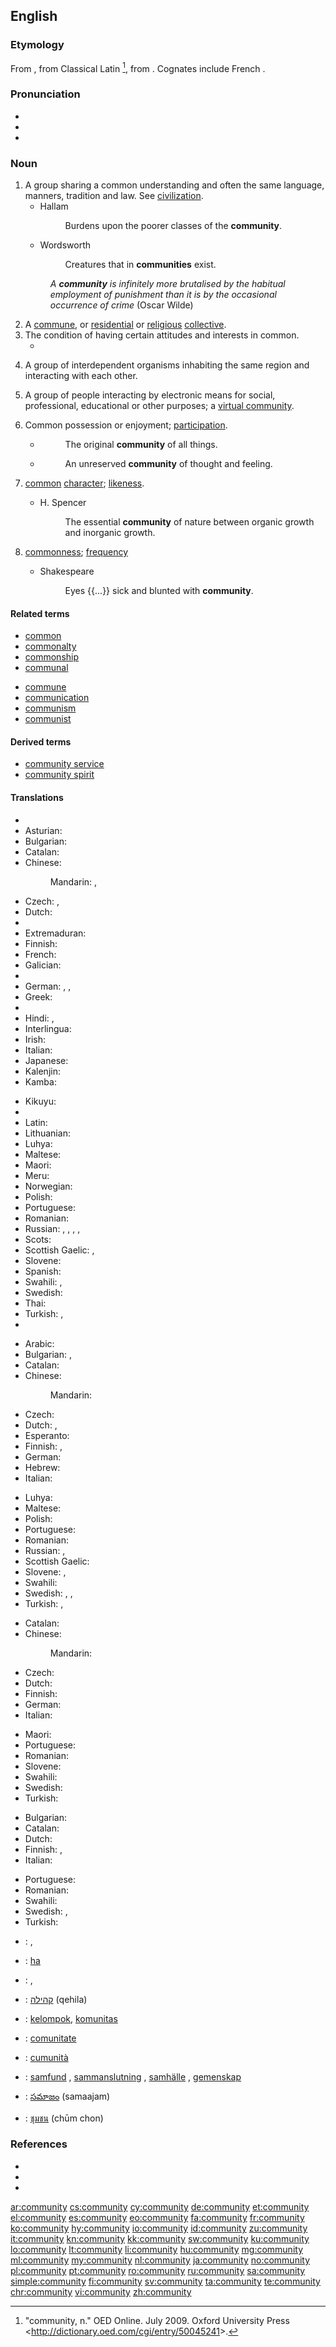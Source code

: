 {{wikipedia|dab=community (disambiguation)|community}}
==English==

===Etymology===
From {{etyl|fro|en}} {{term|lang=fro|communité}}, from Classical Latin {{term|lang=la|communitas}}<ref>"community, n." OED Online. July 2009. Oxford University Press <http://dictionary.oed.com/cgi/entry/50045241>.</ref>, from {{term/t|la|commūnis||common}}. Cognates include French {{term|communauté|lang=fr}}.

===Pronunciation===
* {{IPA|/k(ə)ˈmjunəti/|/k(ə)ˈmjunəɾi/}}
* {{audio|en-us-community.ogg|Audio (US)|lang=en}}
* {{audio|en-ca-community.ogg|Audio (CA)|lang=en}}

===Noun===
{{wikipedia}}
{{en-noun|communities}}

# A group sharing a common understanding and often the same language, manners, tradition and law. See [[civilization]].
#* Hallam
#*: Burdens upon the poorer classes of the '''community'''.
#* Wordsworth
#*: Creatures that in '''communities''' exist.
#: ''A '''community''' is infinitely more brutalised by the habitual employment of punishment than it is by the occasional occurrence of crime'' (Oscar Wilde)
# A [[commune]], or [[residential]] or [[religious]] [[collective]].
# The condition of having certain attitudes and interests in common.
#* {{quote-magazine|date=2013-06-07|author={{w|Joseph Stiglitz}}
|volume=188|issue=26|page=19|magazine={{w|The Guardian Weekly}}
|title=[http://www.guardian.co.uk/commentisfree/2013/may/27/globalisation-is-about-taxes-too Globalisation is about taxes too]
|passage=It is time the international '''community''' faced the reality: we have an unmanageable, unfair, distortionary global tax regime. It is a tax system that is pivotal in creating the increasing inequality that marks most advanced countries today – with America standing out in the forefront and the UK not far behind.}}
# {{context|ecology|lang=en}} A group of interdependent organisms inhabiting the same region and interacting with each other.
# {{context|internet|lang=en}} A group of people interacting by electronic means for social, professional, educational or other purposes; a [[virtual community]].
# {{context|obsolete|lang=en}} Common possession or enjoyment; [[participation]].
#* {{w|John Locke}}
#*: The original '''community''' of all things.
#* {{w|Washington Irving}}
#*: An unreserved '''community''' of thought and feeling.
#: {{usex|a '''community''' of goods|lang=en}}
# {{context|obsolete|lang=en}} [[common]] [[character]]; [[likeness]].
#* H. Spencer
#*: The essential '''community''' of nature between organic growth and inorganic growth.
# {{context|obsolete|lang=en}} [[commonness]]; [[frequency]]
#* Shakespeare
#*: Eyes {{...}} sick and blunted with '''community'''.

====Related terms====
{{rel-top}}
* [[common]]
* [[commonalty]]
* [[commonship]]
* [[communal]]
{{rel-mid}}
* [[commune]]
* [[communication]]
* [[communism]]
* [[communist]]
{{rel-bottom}}

====Derived terms====
* [[community service]]
* [[community spirit]]

====Translations====
{{trans-top|group of people sharing a common understanding}}
* {{trreq|ar}}
* Asturian: {{t|ast|comunidá|f}}
* Bulgarian: {{t+|bg|общество|n|tr=óbštestvo}}
* Catalan: {{t+|ca|comunitat|f}}
* Chinese:
*: Mandarin: {{t|cmn|社團|sc=Hani}}, {{t+|cmn|社团|tr=shètuán|sc=Hani}}
* Czech: {{t+|cs|společenství|n}}, {{t|cs|komunita|f}}
* Dutch: {{t+|nl|gemeenschap|f}}
* {{trreq|eo}}
* Extremaduran: {{t|ext|comuniá|f}}
* Finnish: {{t+|fi|yhteisö}}
* French: {{t+|fr|communauté|f}}
* Galician: {{t+|gl|comunidade|f}}
* {{trreq|ka}}
* German: {{t+|de|Gemeinschaft|f}}, {{t+|de|Gesellschaft|f}}, {{t+|de|Community|f}} {{qualifier|internet}}
* Greek: {{t+|el|κοινότητα|f|tr=koinótita}}
* {{trreq|he}}
* Hindi: {{t|hi|समुदाय|sc=Deva}}, {{t|hi|समाज|sc=Deva}}
* Interlingua: {{t|ia|communitate}}
* Irish: {{t|ga|cumann|m}}
* Italian: {{t+|it|comunità|f}}
* Japanese: {{t|ja|コミュニティ|tr=komyuniti|sc=Jpan}}
* Kalenjin: {{t|kln|jamii}}
* Kamba: {{t|kam|njamii}}
{{trans-mid}}
* Kikuyu: {{t|ki|ado}}
* {{trreq|ko}}
* Latin: {{t|la|communitas|f}}
* Lithuanian: {{t+|lt|bendruomenė|f}}
* Luhya: {{t|luy|ejamii}}
* Maltese: {{t|mt|komunità|f}}
* Maori: {{t|mi|hapori}}
* Meru: {{t|mer|banto}}
* Norwegian: {{t|no|samfunn|n}}
* Polish: {{t+|pl|społeczność|f}}
* Portuguese: {{t+|pt|comunidade|f}}
* Romanian: {{t+|ro|comunitate|f}}
* Russian: {{t+|ru|сообщество|n|tr=soóbščestvo}}, {{t+|ru|общество|n|tr=óbščestvo}}, {{t+|ru|община|f|tr=obščína|sc=Cyrl}}, {{t+|ru|коммуна|f|tr=kommúna|sc=Cyrl}}, {{qualifier|neologism or slang}} {{t|ru|комьюнити|f|tr=kom'júniti|sc=Cyrl}}
* Scots: {{t|sco|commonty}}
* Scottish Gaelic: {{t|gd|poball|m}}, {{t|gd|coimhearsnachd|f}}
* Slovene: {{t+|sl|skupnost|f}}
* Spanish: {{t+|es|comunidad|f}}
* Swahili: {{t+|sw|jamii}}, {{t+|sw|jamaa}}
* Swedish: {{t+|sv|samhälle|n}}
* Thai: {{t|th|ประชาคม|tr=bpràchaa kom|sc=Thai}}
* Turkish: {{t+|tr|cemiyet}}, {{qualifier|legal}} {{t+|tr|toplum}}
* {{trreq|vi}}
{{trans-bottom}}

{{trans-top|commune or residential/religious collective}}
* Arabic: {{t|ar|ملّة|tr=milla}}
* Bulgarian: {{t+|bg|колония|f}}, {{t|bg|комуна}}
* Catalan: {{t+|ca|comunitat|f}}
* Chinese:
*: Mandarin: {{t+|cmn|社群|tr=shèqún|sc=Hani}}
* Czech: {{t|cs|komunita|f}}
* Dutch: {{t+|nl|commune}}, {{t+|nl|gemeenschap|f}}
* Esperanto: {{t|eo|komunumo}}
* Finnish: {{t+|fi|yhteisö}}, {{t+|fi|kommuuni}}
* German: {{t+|de|Gemeinde|f}}
* Hebrew: {{t|he|קהילה|f}}
* Italian: {{t+|it|comunità|f}}
{{trans-mid}}
* Luhya: {{t|luy|jamii}}
* Maltese: {{t|mt|komunità|f}}
* Polish: {{t+|pl|wspólnota|f}}
* Portuguese: {{t+|pt|comunidade|f}}
* Romanian: {{t+|ro|comunitate|f}}
* Russian: {{t+|ru|сообщество|n|tr=soóbščestvo}}, {{t+|ru|коммуна|f|tr=kommúna|sc=Cyrl}}
* Scottish Gaelic: {{t|gd|coimhearsnachd|f}}
* Slovene: {{t+|sl|skupnost|f}}, {{t+|sl|komuna|f}}
* Swahili: {{t+|sw|jamii}}
* Swedish: {{t+|sv|samfund|n}}, {{t+|sv|kollektiv|n}}, {{t|sv|bostadskollektiv|n}}
* Turkish: {{t+|tr|cemaat}}, {{t+|tr|ümmet}}
{{trans-bottom}}

{{trans-top|condition of having certain attitudes and interests in common}}
* Catalan: {{t+|ca|comunitat|f}}
* Chinese:
*: Mandarin: {{t+|cmn|社群|tr=shèqún|sc=Hani}}
* Czech: {{t|cs|spolunáležitost|f}}
* Dutch: {{t+|nl|gemeenschap|f}}
* Finnish: {{t+|fi|yhteisöllisyys}}
* German: {{t+|de|Gemeinschaft|f}}
* Italian: {{t|it|comunanza|f}}
{{trans-mid}}
* Maori: {{t|mi|hapori}}
* Portuguese: {{t+|pt|comunidade|f}}
* Romanian: {{t+|ro|comunitate|f}}
* Slovene: {{t+|sl|skupnost|f}}
* Swahili: {{t+|sw|jamii}}
* Swedish: {{t+|sv|gemenskap|c}}
* Turkish: {{t+|tr|topluluk}}
{{trans-bottom}}

{{trans-top|(ecology) group of interdependent organisms}}
* Bulgarian: {{t+|bg|колония}}
* Catalan: {{t+|ca|comunitat|f}}
* Dutch: {{t+|nl|gemeenschap|f}}
* Finnish: {{t+|fi|yhdyskunta}}, {{t+|fi|eliöyhteisö}}
* Italian: {{t+|it|comunità|f}}
{{trans-mid}}
* Portuguese: {{t+|pt|comunidade|f}}
* Romanian: {{t+|ro|comunitate|f}}
* Swahili: {{t+|sw|jamii}}
* Swedish: {{t+|sv|samhälle|n}}, {{t|sv|organismsamhälle|n}}
* Turkish: {{t+|tr|topluluk}}
{{trans-bottom}}

{{checktrans-top}}
* {{ttbc|ar}}: {{l|ar|جماعة}} {{g|f}}, {{t|ar|جالية|f}}
* {{ttbc|ee}}: [[ha]]
* {{ttbc|ka}}: {{t+|ka|თემი}}, {{t|ka|ერთობა}}
* {{ttbc|he}}: [[קהילה]] (qehila) {{g|f}}
* {{ttbc|id}}: [[kelompok]], [[komunitas]]
{{trans-mid}}
* {{ttbc|ro}}: [[comunitate]] {{g|f}}
* {{ttbc|scn}}: [[cumunità]] {{g|f}}
* {{ttbc|sv}}: [[samfund]] {{g|c}}, [[sammanslutning]] {{g|c}}, [[samhälle]] {{g|c}}, [[gemenskap]] {{g|c}}
* {{ttbc|te}}: [[సమాజం]] (samaajam)
* {{ttbc|th}}: [[ชุมชน]] (chūm chon)
{{trans-bottom}}

===References===
<references/>
* {{R:Webster 1913}}
* {{R:Century 1911}}
* {{R:OneLook}}

[[ar:community]]
[[cs:community]]
[[cy:community]]
[[de:community]]
[[et:community]]
[[el:community]]
[[es:community]]
[[eo:community]]
[[fa:community]]
[[fr:community]]
[[ko:community]]
[[hy:community]]
[[io:community]]
[[id:community]]
[[zu:community]]
[[it:community]]
[[kn:community]]
[[kk:community]]
[[sw:community]]
[[ku:community]]
[[lo:community]]
[[lt:community]]
[[li:community]]
[[hu:community]]
[[mg:community]]
[[ml:community]]
[[my:community]]
[[nl:community]]
[[ja:community]]
[[no:community]]
[[pl:community]]
[[pt:community]]
[[ro:community]]
[[ru:community]]
[[sa:community]]
[[simple:community]]
[[fi:community]]
[[sv:community]]
[[ta:community]]
[[te:community]]
[[chr:community]]
[[vi:community]]
[[zh:community]]